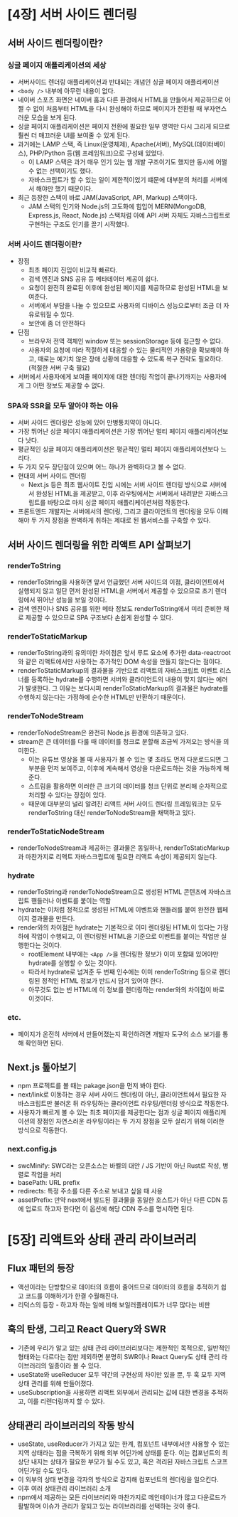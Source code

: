 # [4장] 서버 사이드 렌더링

## 서버 사이드 렌더링이란?

### 싱글 페이지 애플리케이션의 세상

-   서버사이드 렌더링 애플리케이션과 반대되는 개념인 싱글 페이지 애플리케이션
-   `<body />` 내부에 아무런 내용이 없다.
-   네이버 스포츠 화면은 네이버 홈과 다른 환경에서 HTML을 만들어서 제공하므로 어쩔 수 없이 처음부터 HTML을 다시 완성해야 하므로 페이지가 전환될 때 부자연스러운 모습을 보게 된다.
-   싱글 페이지 애플리케이션은 페이지 전환에 필요한 일부 영역만 다시 그리게 되므로 훨씬 더 매끄러운 UI를 보여줄 수 있게 된다.
-   과거에는 LAMP 스택, 즉 Linux(운영체제), Apache(서버), MySQL(데이터베이스), PHP/Python 등(웹 프레임워크)으로 구성돼 있었다.
    -   이 LAMP 스택은 과거 매우 인기 있는 웹 개발 구조이기도 했지만 동시에 어쩔 수 없는 선택이기도 했다.
    -   자바스크립트가 할 수 있는 일이 제한적이었기 떄문에 대부분의 처리를 서버에서 해야만 했기 때문이다.
-   최근 등장한 스택이 바로 JAM(JavaScript, API, Markup) 스택이다.
    -   JAM 스택의 인기와 Node.js의 고도화에 힘입어 MERN(MongoDB, Express.js, React, Node.js) 스택처럼 아예 API 서버 자체도 자바스크립트로 구현하는 구조도 인기를 끌기 시작했다.

### 서버 사이드 렌더링이란?

-   장점
    -   최초 페이지 진입이 비교적 빠르다.
    -   검색 엔진과 SNS 공유 등 메타데이터 제공이 쉽다.
    -   요청이 완전히 완료된 이후에 완성된 페이지를 제공하므로 완성된 HTML을 보여준다.
    -   서버에서 부담을 나눌 수 있으므로 사용자의 디바이스 성능으로부터 조금 더 자유로워질 수 있다.
    -   보안에 좀 더 안전하다
-   단점
    -   브라우저 전역 객체인 window 또는 sessionStorage 등에 접근할 수 없다.
    -   사용자의 요청에 따라 적절하게 대응할 수 있는 물리적인 가용량을 확보해야 하고, 때로는 예기치 않은 장애 상황에 대응할 수 있도록 복구 전략도 필요하다. (적절한 서버 구축 필요)
-   서버에서 사용자에게 보여줄 페이지에 대한 렌더링 작업이 끝나기까지는 사용자에게 그 어떤 정보도 제공할 수 없다.

### SPA와 SSR을 모두 알아야 하는 이유

-   서버 사이드 렌더링은 성능에 있어 만병통치약이 아니다.
-   가장 뛰어난 싱글 페이지 애플리케이션은 가장 뛰어난 멀티 페이지 애플리케이션보다 낫다.
-   평균적인 싱글 페이지 애플리케이션은 평균적인 멀티 페이지 애플리케이션보다 느리다.
-   두 가지 모두 장단점이 있으며 어느 하나가 완벽하다고 볼 수 없다.
-   현대의 서버 사이드 렌더링
    -   Next.js 등은 최초 웹사이트 진입 시에는 서버 사이드 렌더링 방식으로 서버에서 완성된 HTML을 제공받고, 이후 라우팅에서는 서버에서 내려받은 자바스크립트를 바탕으로 마치 싱글 페이지 애플리케이션처럼 작동한다.
-   프론트엔드 개발자는 서버에서의 렌더링, 그리고 클라이언트의 렌더링을 모두 이해해야 두 가지 장점을 완벽하게 취하는 제대로 된 웹서비스를 구축할 수 있다.

## 서버 사이드 렌더링을 위한 리액트 API 살펴보기

### renderToString

-   renderToString을 사용하면 앞서 언급했던 서버 사이드의 이점, 클라이언트에서 실행되지 않고 일단 먼저 완성된 HTML을 서버에서 제공할 수 있으므로 초기 렌더링에서 뛰어난 성능을 보일 것이다.
-   검색 엔진이나 SNS 공유를 위한 메타 정보도 renderToString에서 미리 준비한 채로 제공할 수 있으므로 SPA 구조보다 손쉽게 완성할 수 있다.

### renderToStaticMarkup

-   renderToString과의 유의미한 차이점은 앞서 루트 요소에 추가한 data-reactroot와 같은 리액트에서만 사용하는 추가적인 DOM 속성을 만들지 않는다는 점이다.
-   renderToStaticMarkup의 결과물을 기반으로 리액트의 자바스크립트 이벤트 리스너를 등록하는 hydrate를 수행하면 서버와 클라이언트의 내용이 맞지 않다는 에러가 발생한다. 그 이유는 보다시피 renderToStaticMarkup의 결과물은 hydrate를 수행하지 않는다는 가정하에 순수한 HTML만 반환하기 때문이다.

### renderToNodeStream

-   renderToNodeStream은 완전히 Node.js 환경에 의존하고 있다.
-   stream은 큰 데이터를 다룰 때 데이터를 청크로 분할해 조금씩 가져오는 방식을 의미한다.
    -   이는 유튜브 영상을 볼 때 사용자가 볼 수 있는 몇 초라도 먼저 다운로드되면 그 부분을 먼저 보여주고, 이후에 계속해서 영상을 다운로드하는 것을 가능하게 해준다.
    -   스트림을 활용하면 이러한 큰 크기의 데이터를 청크 단위로 분리해 순차적으로 처리할 수 있다는 장점이 있다.
    -   때문에 대부분의 널리 알려진 리액트 서버 사이드 렌더링 프레임워크는 모두 renderToString 대신 renderToNodeStream을 채택하고 있다.

### renderToStaticNodeStream

-   renderToNodeStream과 제공하는 결과물은 동일하나, renderToStaticMarkup과 마찬가지로 리액트 자바스크립트에 필요한 리액트 속성이 제공되지 않는다.

### hydrate

-   renderToString과 renderToNodeStream으로 생성된 HTML 콘텐츠에 자바스크립트 핸들러나 이벤트를 붙이는 역할
-   hydrate는 이처럼 정적으로 생성된 HTML에 이벤트와 핸들러를 붙여 완전한 웹페이지 결과물을 만든다.
-   render와의 차이점은 hydrate는 기본적으로 이미 렌더링된 HTML이 있다는 가정하에 작업이 수행되고, 이 렌더링된 HTML을 기준으로 이벤트를 붙이는 작업만 실행한다는 것이다.
    -   rootElement 내부에는 `<App />`을 렌더링한 정보가 이미 포함돼 있어야만 hydrate를 실행할 수 있는 것이다.
    -   따라서 hydrate로 넘겨준 두 번째 인수에는 이미 renderToString 등으로 렌더링된 정적인 HTML 정보가 반드시 담겨 있어야 한다.
    -   아무것도 없는 빈 HTML에 이 정보를 렌더링하는 render와의 차이점이 바로 이것이다.

### etc.

-   페이지가 온전히 서버에서 만들어졌는지 확인하려면 개발자 도구의 소스 보기를 통해 확인하면 된다.

## Next.js 톺아보기

-   npm 프로젝트를 볼 때는 pakage.json을 먼저 봐야 한다.
-   next/link로 이동하는 경우 서버 사이드 렌더링이 아닌, 클라이언트에서 필요한 자바스크립트만 불러온 뒤 라우팅하는 클라이언트 라우팅/렌더링 방식으로 작동한다.
-   사용자가 빠르게 볼 수 있는 최초 페이지를 제공한다는 점과 싱글 페이지 애플리케이션의 장점인 자연스러운 라우팅이라는 두 가지 장점을 모두 살리기 위해 이러한 방식으로 작동한다.

### next.config.js

-   swcMinify: SWC라는 오픈소스는 바벨의 대안 / JS 기반이 아닌 Rust로 작성, 병렬로 작업을 처리
-   basePath: URL prefix
-   redirects: 특정 주소를 다른 주소로 보내고 싶을 때 사용
-   assetPrefix: 만약 next에서 빌드된 결과물을 동일한 호스트가 아닌 다른 CDN 등에 업로드 하고자 한다면 이 옵션에 해당 CDN 주소를 명시하면 된다.

# [5장] 리액트와 상태 관리 라이브러리

## Flux 패턴의 등장

-   액션이라는 단방향으로 데이터의 흐름이 줄어드므로 데이터의 흐름을 추적하기 쉽고 코드를 이해하기가 한결 수월해진다.
-   리덕스의 등장 - 하고자 하는 일에 비해 보일러플레이트가 너무 많다는 비판

## 훅의 탄생, 그리고 React Query와 SWR

-   기존에 우리가 알고 있는 상태 관리 라이브러리보다는 제한적인 목적으로, 일반적인 형태와는 다르다는 점만 제외하면 분명히 SWR이나 React Query도 상태 관리 라이브러리의 일종이라 볼 수 있다.
-   useState와 useReducer 모두 약간의 구현상의 차이만 있을 뿐, 두 훅 모두 지역 상태 관리를 위해 만들어졌다.
-   useSubscription을 사용하면 리액트 외부에서 관리되는 값에 대한 변경을 추적하고, 이를 리렌더링까지 할 수 있다.

## 상태관리 라이브러리의 작동 방식

-   useState, useReducer가 가지고 있는 한계, 컴포넌트 내부에서만 사용할 수 있는 지역 상태라는 점을 극복하기 위해 외부 어딘가에 상태를 둔다. 이는 컴포넌트의 최상단 내지는 상태가 필요한 부모가 될 수도 있고, 혹은 격리된 자바스크립트 스코프 어딘가일 수도 있다.
-   이 외부의 상태 변경을 각자의 방식으로 감지해 컴포넌트의 렌더링을 일으킨다.
-   이후 여러 상태관리 라이브러리 소개
-   npm에서 제공하는 모든 라이브러리와 마찬가지로 메인테이너가 많고 다운로드가 활발하며 이슈가 관리가 잘되고 있는 라이브러리를 선택하는 것이 좋다.
